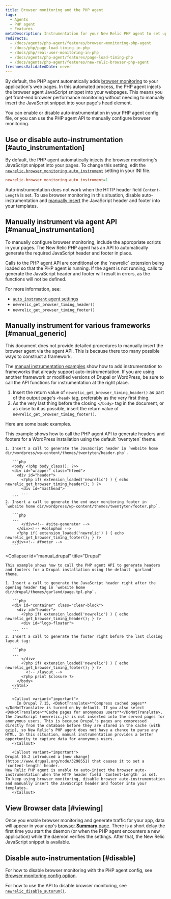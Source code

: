 ```yaml
---
title: Browser monitoring and the PHP agent
tags:
  - Agents
  - PHP agent
  - Features
metaDescription: Instrumentation for your New Relic PHP agent to set up browser monitoring.
redirects:
  - /docs/agents/php-agent/features/browser-monitoring-php-agent
  - /docs/php/page-load-timing-in-php
  - /docs/php/real-user-monitoring-in-php
  - /docs/agents/php-agent/features/page-load-timing-php
  - /docs/agents/php-agent/features/new-relic-browser-php-agent
freshnessValidatedDate: never
---
```


By default, the PHP agent automatically adds [browser monitoring](/docs/browser/new-relic-browser/getting-started/introduction-new-relic-browser) to your application's web pages. In this automated process, the PHP agent injects the browser agent JavaScript snippet into your webpages. This means you get front-end browser performance monitoring without needing to manually insert the JavaScript snippet into your page's head element. 

You can enable or disable auto-instrumentation in your PHP agent config file, or you can use the PHP agent API to manually configure browser monitoring.

## Use or disable auto-instrumentation [#auto_instrumentation]

By default, the PHP agent automatically injects the browser monitoring's JavaScript snippet into your pages. To change this setting,  edit the [`newrelic.browser_monitoring.auto_instrument`](/docs/apm/agents/php-agent/configuration/php-agent-configuration/#inivar-autorum) setting in your INI file. 

```ini
newrelic.browser_monitoring.auto_instrument=1
```

Auto-instrumentation does not work when the HTTP header field `Content-Length` is set. To use browser monitoring in this situation, disable auto-instrumentation and [manually insert](#manual_instrumentation) the JavaScript header and footer into your templates.

## Manually instrument via agent API [#manual_instrumentation]

To manually configure browser monitoring, include the appropriate scripts in your pages. The New Relic PHP agent has an API to automatically generate the required JavaScript header and footer in place.

<Callout variant="important">
  Calls to the PHP agent API are conditional on the `newrelic` extension being loaded so that the PHP agent is running. If the agent is not running, calls to generate the JavaScript header and footer will result in errors, as the functions will not be defined.
</Callout>

For more information, see:

* [`auto_instrument` agent settings](/docs/agents/php-agent/configuration/php-agent-configuration#inivar-autorum)
* `newrelic_get_browser_timing_header()`
* `newrelic_get_browser_timing_footer()`

## Manually instrument for various frameworks [#manual_generic]

This document does not provide detailed procedures to manually insert the browser agent via the agent API. This is because there too many possible ways to construct a framework.

The [manual instrumentation examples](#manual_examples) show how to add instrumentation to frameworks that already support auto-instrumentation. If you are using another framework or modified versions of Drupal or WordPress, be sure to call the API functions for instrumentation at the right place.

1. Insert the return value of `newrelic_get_browser_timing_header()` as part of the output page's `<head>` tag, preferably as the very first thing.
2. As the very last thing before the closing `</body>` tag in the document, or as close to it as possible, insert the return value of `newrelic_get_browser_timing_footer()`.

Here are some basic examples.

<CollapserGroup>
  <Collapser
    id="manual_wp"
    title="WordPress"
  >
    This example shows how to call the PHP agent API to generate headers and footers for a WordPress installation using the default `twentyten` theme.

    1. Insert a call to generate the JavaScript header in `website home dir/wordpress/wp-content/themes/twentyten/header.php`.

       ```php
       <body <?php body_class(); ?>>
       <div id="wrapper" class="hfeed">
         <div id="header">
           <?php if( extension_loaded('newrelic') ) { echo newrelic_get_browser_timing_header(); } ?>
           <div id="masthead">
           ...
       ```
    2. Insert a call to generate the end user monitoring footer in `website home dir/wordpress/wp-content/themes/twentyten/footer.php`.

       ```php
       ...
           </div><!-- #site-generator -->
         </div><!-- #colophon -->
         <?php if( extension_loaded('newrelic') ) { echo newrelic_get_browser_timing_footer(); } ?>
       </div><!-- #footer -->
       ```
  </Collapser>

  <Collapser
    id="manual_drupal"
    title="Drupal"
  >
    This example shows how to call the PHP agent API to generate headers and footers for a Drupal installation using the default `garland` theme.

    1. Insert a call to generate the JavaScript header right after the opening header tag in `website home dir/drupal/themes/garland/page.tpl.php`.

       ```php
       <div id="container" class="clear-block">
         <div id="header">
           <?php if( extension_loaded('newrelic') ) { echo newrelic_get_browser_timing_header(); } ?>
           <div id="logo-floater">
           ...
       ```
    2. Insert a call to generate the footer right before the last closing layout tag:

       ```php
       ...
           </div>
           <?php if( extension_loaded('newrelic') ) { echo newrelic_get_browser_timing_footer(); } ?>
             <!-- /layout -->
           <?php print $closure ?>
         </body>
       </html>
       ```

       <Callout variant="important">
         In Drupal 7.15, <DoNotTranslate>**Compress cached pages**</DoNotTranslate> is turned on by default. If you also select <DoNotTranslate>**Cache pages for anonymous users**</DoNotTranslate>, the JavaScript (newrelic.js) is not inserted into the served pages for anonymous users. This is because Drupal's pages are compressed directly from the database before they are stored in the cache (with gzip), so New Relic's PHP agent does not have a chance to parse any HTML. In this situation, manual instrumentation provides a better opportunity to capture data for anonymous users.
       </Callout>

       <Callout variant="important">
	Drupal 10.2 introduced a [new change](https://www.drupal.org/node/3298551) that causes it to set a `content-length` header.
	New Relic PHP agent is unable to auto-inject the browser auto-instrumentation when the HTTP header field `Content-Length` is set.
	To keep using browser monitoring, disable browser auto-instrumentation and manually insert the JavaScript header and footer into your templates.
       </Callout>

  </Collapser>
</CollapserGroup>

## View Browser data [#viewing]

Once you enable browser monitoring and generate traffic for your app, data will appear in your app's [browser <DoNotTranslate>**Summary**</DoNotTranslate> page](/docs/browser/new-relic-browser/getting-started/browser-overview-page-website-performance-summary). There is a short delay the first time you start the daemon (or when the PHP agent encounters a new application) while the daemon verifies the settings. After that, the New Relic JavaScript snippet is available.

## Disable auto-instrumentation [#disable]

For how to disable browser monitoring with the PHP agent config, see [Browser monitoring config option](/docs/agents/php-agent/configuration/php-agent-configuration#inivar-autorum).

For how to use the API to disable browser monitoring, see [`newrelic_disable_autorum()`](/docs/agents/php-agent/php-agent-api/newrelic_disable_autorum).
